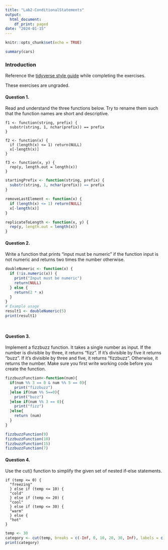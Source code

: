 ---
title: "Lab2-ConditionalStatements"
output:
  html_document:
    df_print: paged
date: "2024-01-15"
---

```{r setup, include=FALSE}
knitr::opts_chunk$set(echo = TRUE)
```


```{r cars}
summary(cars)
```


### Introduction

Reference the [tidyverse style guide](https://style.tidyverse.org/) while completing the exercises. 

These exercises are ungraded.

#### Question 1. 

Read and understand the three functions below. Try to rename them such that the function names are short and descriptive. 

```
f1 <- function(string, prefix) {
  substr(string, 1, nchar(prefix)) == prefix
}

f2 <- function(x) {
  if (length(x) <= 1) return(NULL)
  x[-length(x)]
}

f3 <- function(x, y) {
  rep(y, length.out = length(x))
}
```

```{r}
startingPrefix <- function(string, prefix) {
  substr(string, 1, nchar(prefix)) == prefix
}

removeLastElement <- function(x) {
  if (length(x) <= 1) return(NULL)
  x[-length(x)]
}

replicateToLength <- function(x, y) {
  rep(y, length.out = length(x))
}

```


#### Question 2. 

Write a function that prints “input must be numeric” if the function input is not numeric and returns two times the number otherwise.

```{r}
doubleNumeric <- function(x) {
  if (!is.numeric(x)) {
    print("Input must be numeric")
    return(NULL)
  } else {
    return(2 * x)
  }
}
# Example usage
result1 <- doubleNumeric(5)
print(result1) 




```

#### Question 3. 

Implement a fizzbuzz function. It takes a single number as input. If the number is divisible by three, it returns “fizz”. If it’s divisible by five it returns “buzz”. If it’s divisible by three and five, it returns “fizzbuzz”. Otherwise, it returns the number. Make sure you first write working code before you create the function.

```{r}
fizzbuzzFunction<-function(num){
  if(num %% 3 == 0 & num %% 5 == 0){
    print("fizzbuzz")
  }else if(num %% 5==0){
    print("buzz")
  }else if(num %% 3 == 0){
    print("fizz")
  }else{
    return (num)
  }
}

fizzbuzzFunction(9)  
fizzbuzzFunction(10) 
fizzbuzzFunction(15) 
fizzbuzzFunction(7)  


```


#### Question 4. 

Use the cut() function to simplify the given set of nested if-else statements.

```
if (temp <= 0) {
  "freezing"
  } else if (temp <= 10) {
  "cold"
  } else if (temp <= 20) {
  "cool"
  } else if (temp <= 30) {
  "warm"
  } else {
  "hot"
}
```

```{r}
temp <- 30
category <- cut(temp, breaks = c(-Inf, 0, 10, 20, 30, Inf), labels = c("freezing", "cold", "cool", "warm", "hot"))
print(category)

```
